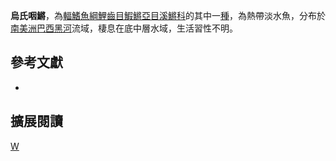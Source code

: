 {{Speciesbox 
| taxon = Laimosemion uakti
| status = NE
| status_system = IUCN3.1
| authority =  [[Costa|Costa]], 2004
| synonyms = 
}}
'''烏氏咽鱂'''，為[[輻鰭魚綱|輻鰭魚綱]][[鯉齒目|鯉齒目]][[鰕鱂亞目|鰕鱂亞目]][[溪鱂科|溪鱂科]]的其中一[[種|種]]，為熱帶淡水魚，分布於[[南美洲|南美洲]][[巴西|巴西]][[黑河|黑河]]流域，棲息在底中層水域，生活習性不明。
== 參考文獻 ==
*{{FishBase_species|genus=Laimosemion|species=uakti|year=2014|month=9}}

== 擴展閱讀 ==
{{refbegin}}
{{wikispecies-inline|Laimosemion uakti|烏氏咽鱂}}
{{refend}}
{{Taxonbar|from=Q5866008}}

[[Category:咽鱂屬|W]]


{{魚類小作品}}